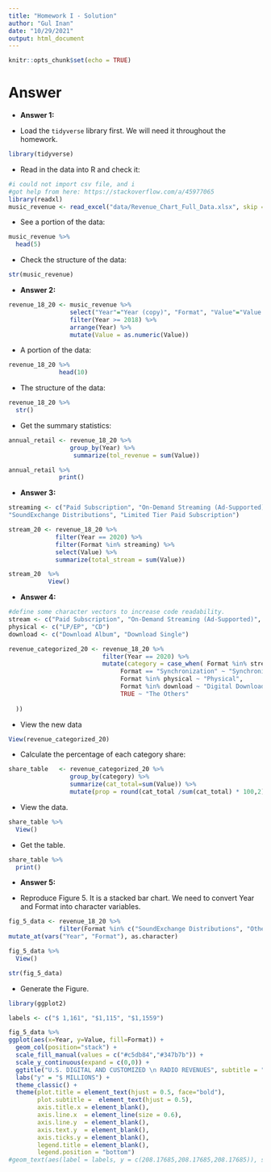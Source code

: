 ```yaml
---
title: "Homework I - Solution"
author: "Gul Inan"
date: "10/29/2021"
output: html_document
---
```


```r
knitr::opts_chunk$set(echo = TRUE)
```


# Answer

- **Answer 1:**

- Load the `tidyverse` library first. We will need it throughout the homework.

```r
library(tidyverse)
```

- Read in the data into R and check it:

```r
#i could not import csv file, and i
#got help from here: https://stackoverflow.com/a/45977065
library(readxl)
music_revenue <- read_excel("data/Revenue_Chart_Full_Data.xlsx", skip = 1) 
```

- See a portion of the data:

```r
music_revenue %>% 
  head(5)
```

- Check the structure of the data:

```r
str(music_revenue)
```

- **Answer 2:**

```r
revenue_18_20 <- music_revenue %>% 
                 select("Year"="Year (copy)", "Format", "Value"="Value (Actual)") %>% 
                 filter(Year >= 2018) %>%
                 arrange(Year) %>% 
                 mutate(Value = as.numeric(Value))
```

- A portion of the data:

```r
revenue_18_20 %>% 
              head(10)
```
 
- The structure of the data:

```r
revenue_18_20 %>% 
  str()
```

- Get the summary statistics:

```r
annual_retail <- revenue_18_20 %>% 
                 group_by(Year) %>% 
                  summarize(tol_revenue = sum(Value)) 
```

```r
annual_retail %>% 
              print()
```


- **Answer 3:**

```r
streaming <- c("Paid Subscription", "On-Demand Streaming (Ad-Supported)", "Other Ad-Supported Streaming", 
"SoundExchange Distributions", "Limited Tier Paid Subscription")

stream_20 <- revenue_18_20 %>% 
             filter(Year == 2020) %>% 
             filter(Format %in% streaming) %>% 
             select(Value) %>% 
             summarize(total_stream = sum(Value))
```


```r
stream_20  %>% 
           View()
```

- **Answer 4:**

```r
#define some character vectors to increase code readability.
stream <- c("Paid Subscription", "On-Demand Streaming (Ad-Supported)", "Other Ad-Supported Streaming", "SoundExchange Distributions", "Limited Tier Paid Subscription")
physical <- c("LP/EP", "CD")
download <- c("Download Album", "Download Single")
```

```r
revenue_categorized_20 <- revenue_18_20 %>% 
                          filter(Year == 2020) %>% 
                          mutate(category = case_when( Format %in% stream ~ "Streaming",
                               Format == "Synchronization" ~ "Synchronization",
                               Format %in% physical ~ "Physical",
                               Format %in% download ~ "Digital Downloads",
                               TRUE ~ "The Others"
    
  ))
```

- View the new data

```r
View(revenue_categorized_20)
```

- Calculate the percentage of each category share:

```r
share_table   <- revenue_categorized_20 %>%
                 group_by(category) %>%
                 summarize(cat_total=sum(Value)) %>% 
                 mutate(prop = round(cat_total /sum(cat_total) * 100,2))
```

- View the data.

```r
share_table %>% 
  View()
```

- Get the table.


```r
share_table %>% 
  print()
```


- **Answer 5:**

- Reproduce Figure 5. It is a stacked bar chart. We need to convert Year and Format into character variables.


```r
fig_5_data <- revenue_18_20 %>%
              filter(Format %in% c("SoundExchange Distributions", "Other Ad-Supported Streaming")) %>% 
mutate_at(vars("Year", "Format"), as.character)
```

```r
fig_5_data %>% 
  View()
```

```r
str(fig_5_data)
```

- Generate the Figure.

```r
library(ggplot2)
```

```r
labels <- c("$ 1,161", "$1,115", "$1,1559")
```



```r
fig_5_data %>% 
ggplot(aes(x=Year, y=Value, fill=Format)) + 
  geom_col(position="stack") +
  scale_fill_manual(values = c("#c5db84","#347b7b")) +
  scale_y_continuous(expand = c(0,0)) +
  ggtitle("U.S. DIGITAL AND CUSTOMIZED \n RADIO REVENUES", subtitle = "Source: RIAA" ) +
  labs("y" = "$ MILLIONS") +
  theme_classic() +
  theme(plot.title = element_text(hjust = 0.5, face="bold"),
        plot.subtitle =  element_text(hjust = 0.5),
        axis.title.x = element_blank(),
        axis.line.x  = element_line(size = 0.6),
        axis.line.y  = element_blank(),
        axis.text.y  = element_blank(),
        axis.ticks.y = element_blank(),
        legend.title = element_blank(),
        legend.position = "bottom")
#geom_text(aes(label = labels, y = c(208.17685,208.17685,208.17685)), size = 3)
```





